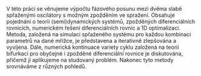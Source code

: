 V této práci se věnujeme výpočtu fázového posunu mezi dvěma slabě spřaženými oscilátory s možným zpožděním ve spražení. Obsahuje pojednání o teorii (semi)dynamických systémů, zpožděných diferenciálních rovnicích, numerickém řešení diferenciálních rovnic a 1D optimalizaci. Metoda, založená na simulaci spřaženého systému pro každou kombinaci parametrů na dané mřížce, je představena a iterativně zlepšována a vyvíjena. Dále, numerická kontinuace variety cyklu založená na teorii bifurkací pro obyčejné i zpožděné diferenciální rovnice je diskutována, přičemž ji aplikujeme na studovaný problém. Nakonec tyto metody srovnáváme z různých pohledů.